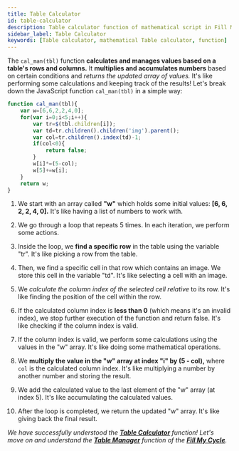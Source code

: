 ```yaml
---
title: Table Calculator
id: table-calculator
description: Table calculator function of mathematical script in Fill My Cycle Website 
sidebar_label: Table Calculator
keywords: [Table calculator, mathematical Table calculator, function]
---
```


The `cal_man(tbl)` function **calculates and manages values based on a table's rows and columns.** It **multiplies and accumulates numbers** based on certain conditions and *returns the updated array of values.* It's like performing some calculations and keeping track of the results! Let's break down the JavaScript function `cal_man(tbl)` in a simple way:

``` jsx title="script.js"{4-6,10-11} showLineNumbers
function cal_man(tbl){
	var w=[6,6,2,2,4,0];
	for(var i=0;i<5;i++){
		var tr=$(tbl.children[i]);
		var td=tr.children().children('img').parent();
		var col=tr.children().index(td)-1;
		if(col<0){
			return false;
		}
		w[i]*=(5-col);
		w[5]+=w[i];
	}
	return w;
}
```
1. We start with an array called **"w"** which holds some initial values: **[6, 6, 2, 2, 4, 0].** It's like having a list of numbers to work with.

2. We go through a loop that repeats 5 times. In each iteration, we perform some actions.

3. Inside the loop, we **find a specific row** in the table using the variable "tr". It's like picking a row from the table.

4. Then, we find a specific cell in that row which contains an image. We store this cell in the variable "td". It's like selecting a cell with an image.

5. We *calculate the column index of the selected cell relative* to its row. It's like finding the position of the cell within the row.

6. If the calculated column index is **less than 0** (which means it's an invalid index), we stop further execution of the function and return false. It's like checking if the column index is valid.

7. If the column index is valid, we perform some calculations using the values in the "w" array. It's like doing some mathematical operations.

8. We **multiply the value in the "w" array at index "i" by (5 - col),** where `col` is the calculated column index. It's like multiplying a number by another number and storing the result.

9. We add the calculated value to the last element of the "w" array (at index 5). It's like accumulating the calculated values.

10. After the loop is completed, we return the updated "w" array. It's like giving back the final result.

_We have successfully understood the [**Table Calculator**](table-calculator) function! Let's move on and understand the [**Table Manager**](table-manager) function of the **[Fill My Cycle](fillmycycle.tcetmumbai.in/)**._
